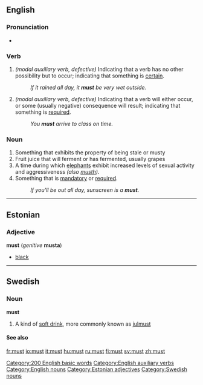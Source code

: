 ==English==

{{rank|did|such|great|86|must|these|two|us}}

===Pronunciation===
*{{audio|en-us-must.ogg|Audio (US)}}

===Verb===
{{irregverb|-|'''must'''|'''[[had to]]'''|-|-}}
#''(modal auxiliary verb, defective)'' Indicating that a verb has no other possibility but to occur; indicating that something is [[certain]].
#:''If it rained all day, it '''must''' be very wet outside.''
#''(modal auxiliary verb, defective)'' Indicating that a verb will either occur, or some (usually negative) consequence will result; indicating that something is [[required]].
#:''You '''must''' arrive to class on time.''

=== Noun ===
{{en-noun|must|musts}}
#Something that exhibits the property of being stale or musty
#Fruit juice that will ferment or has fermented, usually grapes
#A time during which [[elephant]]s exhibit increased levels of sexual activity and aggressiveness ''(also [[musth]])''.
#Something that is [[mandatory]] or [[required]].
#:''If you'll be out all day, sunscreen is a '''must'''.''


[[Category:200 English basic words]]
[[Category:English auxiliary verbs]]
[[Category:English nouns]]

----
==Estonian==

===Adjective===
'''must''' (''genitive'' '''musta''')

*[[black]]

----
==Swedish==

===Noun===<!---proper?--->
'''must'''

#A kind of [[soft drink]], more commonly known as [[julmust]]

====See also====
{{pedialite}}

[[Category:Estonian adjectives]]
[[Category:Swedish nouns]]

[[fr:must]]
[[io:must]]
[[it:must]]
[[hu:must]]
[[ru:must]]
[[fi:must]]
[[sv:must]]
[[zh:must]]
